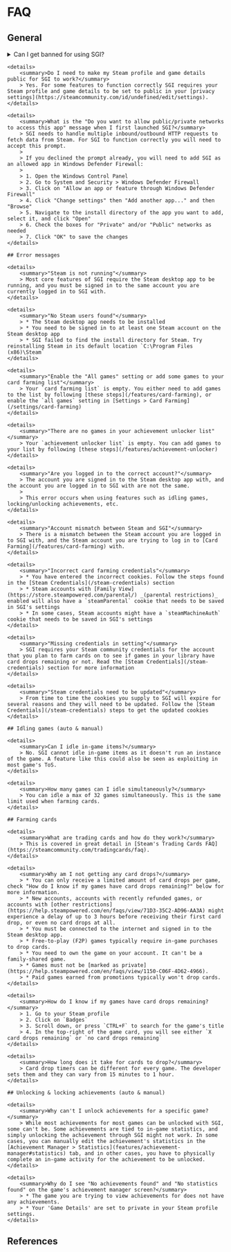 
# FAQ

## General

<References page='/faq'>
    <details>
        <summary>Can I get banned for using SGI?</summary>
        > No, SGI uses Steam's official API and interacts with Steam just like normal gaming activity.
    </details>

    <details>
        <summary>Do I need to make my Steam profile and game details public for SGI to work?</summary>
        > Yes. For some features to function correctly SGI requires your Steam profile and game details to be set to public in your [privacy settings](https://steamcommunity.com/id/undefined/edit/settings).
    </details>

    <details>
        <summary>What is the "Do you want to allow public/private networks to access this app" message when I first launched SGI?</summary>
        > SGI needs to handle multiple inbound/outbound HTTP requests to fetch data from Steam. For SGI to function correctly you will need to accept this prompt.
        >
        > If you declined the prompt already, you will need to add SGI as an allowed app in Windows Defender Firewall:
        >
        > 1. Open the Windows Control Panel
        > 2. Go to System and Security > Windows Defender Firewall
        > 3. Click on "Allow an app or feature through Windows Defender Firewall"
        > 4. Click "Change settings" then "Add another app..." and then "Browse"
        > 5. Navigate to the install directory of the app you want to add, select it, and click "Open"
        > 6. Check the boxes for "Private" and/or "Public" networks as needed
        > 7. Click "OK" to save the changes
    </details>

    ## Error messages

    <details>
        <summary>"Steam is not running"</summary>
        > Most core features of SGI require the Steam desktop app to be running, and you must be signed in to the same account you are currently logged in to SGI with.
    </details>

    <details>
        <summary>"No Steam users found"</summary>
        > * The Steam desktop app needs to be installed
        > * You need to be signed in to at least one Steam account on the Steam desktop app
        > * SGI failed to find the install directory for Steam. Try reinstalling Steam in its default location `C:\Program Files (x86)\Steam`
    </details>

    <details>
        <summary>"Enable the "All games" setting or add some games to your card farming list"</summary>
        > Your `card farming list` is empty. You either need to add games to the list by following [these steps](/features/card-farming), or enable the `all games` setting in [Settings > Card Farming](/settings/card-farming)
    </details>

    <details>
        <summary>"There are no games in your achievement unlocker list"</summary>
        > Your `achievement unlocker list` is empty. You can add games to your list by following [these steps](/features/achievement-unlocker)
    </details>

    <details>
        <summary>"Are you logged in to the correct account?"</summary>
        > The account you are signed in to the Steam desktop app with, and the account you are logged in to SGI with are not the same.
        >
        > This error occurs when using features such as idling games, locking/unlocking achievements, etc.
    </details>

    <details>
        <summary>"Account mismatch between Steam and SGI"</summary>
        > There is a mismatch between the Steam account you are logged in to SGI with, and the Steam account you are trying to log in to [Card Farming](/features/card-farming) with.
    </details>

    <details>
        <summary>"Incorrect card farming credentials"</summary>
        > * You have entered the incorrect cookies. Follow the steps found in the [Steam Credentials](/steam-credentials) section
        > * Steam accounts with [Family View](https://store.steampowered.com/parental/) _(parental restrictions)_ enabled will also have a `steamParental` cookie that needs to be saved in SGI's settings
        > * In some cases, Steam accounts might have a `steamMachineAuth` cookie that needs to be saved in SGI's settings
    </details>

    <details>
        <summary>"Missing credentials in setting"</summary>
        > SGI requires your Steam community credentials for the account that you plan to farm cards on to see if games in your library have card drops remaining or not. Read the [Steam Credentials](/steam-credentials) section for more information
    </details>

    <details>
        <summary>"Steam credentials need to be updated"</summary>
        > From time to time the cookies you supply to SGI will expire for several reasons and they will need to be updated. Follow the [Steam Credentials](/steam-credentials) steps to get the updated cookies
    </details>

    ## Idling games (auto & manual)

    <details>
        <summary>Can I idle in-game items?</summary>
        > No. SGI cannot idle in-game items as it doesn't run an instance of the game. A feature like this could also be seen as exploiting in most game's ToS.
    </details>

    <details>
        <summary>How many games can I idle simultaneously?</summary>
        > You can idle a max of 32 games simultaneously. This is the same limit used when farming cards.
    </details>

    ## Farming cards

    <details>
        <summary>What are trading cards and how do they work?</summary>
        > This is covered in great detail in [Steam's Trading Cards FAQ](https://steamcommunity.com/tradingcards/faq).
    </details>

    <details>
        <summary>Why am I not getting any card drops?</summary>
        > * You can only receive a limited amount of card drops per game, check "How do I know if my games have card drops remaining?" below for more information.
        > * New accounts, accounts with recently refunded games, or accounts with [other restrictions](https://help.steampowered.com/en/faqs/view/71D3-35C2-AD96-AA3A) might experience a delay of up to 3 hours before receiving their first card drop, or even no card drops at all.
        > * You must be connected to the internet and signed in to the Steam desktop app.
        > * Free-to-play (F2P) games typically require in-game purchases to drop cards.
        > * You need to own the game on your account. It can't be a family-shared game.
        > * Games must not be [marked as private](https://help.steampowered.com/en/faqs/view/1150-C06F-4D62-4966).
        > * Paid games earned from promotions typically won't drop cards.
    </details>

    <details>
        <summary>How do I know if my games have card drops remaining?</summary>
        > 1. Go to your Steam profile
        > 2. Click on `Badges`
        > 3. Scroll down, or press `CTRL+F` to search for the game's title
        > 4. In the top-right of the game card, you will see either `X card drops remaining` or `no card drops remaining`
    </details>

    <details>
        <summary>How long does it take for cards to drop?</summary>
        > Card drop timers can be different for every game. The developer sets them and they can vary from 15 minutes to 1 hour.
    </details>

    ## Unlocking & locking achievements (auto & manual)

    <details>
        <summary>Why can't I unlock achievements for a specific game?</summary>
        > While most achievements for most games can be unlocked with SGI, some can't be. Some achievements are tied to in-game statistics, and simply unlocking the achievement through SGI might not work. In some cases, you can manually edit the achievement's statistics in the [Achievement Manager > Statistics](features/achievement-manager#statistics) tab, and in other cases, you have to physically complete an in-game activity for the achievement to be unlocked.
    </details>

    <details>
        <summary>Why do I see "No achievements found" and "No statistics found" on the game's achievement manager screen?</summary>
        > * The game you are trying to view achievements for does not have any achievements.
        > * Your 'Game Details' are set to private in your Steam profile settings.
    </details>
</References>

## References